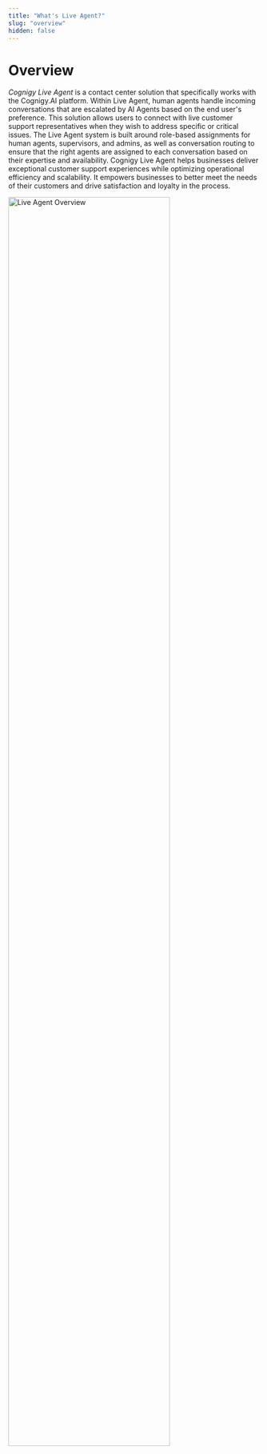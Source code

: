 ```yaml
---
title: "What's Live Agent?" 
slug: "overview" 
hidden: false 
---
```


# Overview

_Cognigy Live Agent_ is a contact center solution that specifically works with the Cognigy.AI platform.
Within Live Agent, human agents handle incoming conversations that are escalated by AI Agents based on the end user's preference.
This solution allows users to connect with live customer support representatives when they wish to address specific or critical issues.
The Live Agent system is built around role-based assignments for human agents, supervisors, and admins, as well as conversation routing to ensure that the right agents are assigned to each conversation based on their expertise and availability.
Cognigy Live Agent helps businesses deliver exceptional customer support experiences while optimizing operational efficiency and scalability. It empowers businesses to better meet the needs of their customers and drive satisfaction and loyalty in the process.

<Frame>
    <img src="../../../_assets/live-agent/LA-overview.png" alt="Live Agent Overview" width="80%">
</Frame>


